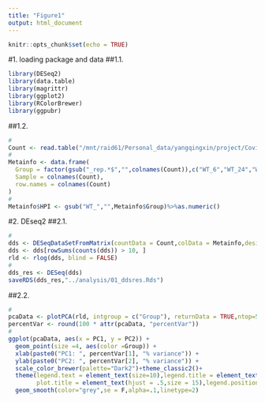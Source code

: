 ```yaml
---
title: "Figure1"
output: html_document
---
```


```r
knitr::opts_chunk$set(echo = TRUE)
```

#1. loading package and data
##1.1. 
```r
library(DESeq2)
library(data.table)
library(magrittr)
library(ggplot2)
library(RColorBrewer)
library(ggpubr)
```
##1.2. 
```r
#
Count <- read.table("/mnt/raid61/Personal_data/yangqingxin/project/Covid19_wei_thesis_wang_NSP1/script/00_GitHub/data/01_RawCount.txt")
#
Metainfo <- data.frame(
  Group = factor(gsub("_rep.*$","",colnames(Count)),c("WT_6","WT_24","WT_48","WT_72")),
  Sample = colnames(Count),
  row.names = colnames(Count)
)
#
Metainfo$HPI <- gsub("WT_","",Metainfo$Group)%>%as.numeric()
```

#2. DEseq2
##2.1. 
```r
#
dds <- DESeqDataSetFromMatrix(countData = Count,colData = Metainfo,design= ~ Group)
dds <- dds[rowSums(counts(dds)) > 10, ]
rld <- rlog(dds, blind = FALSE)
#
dds_res <- DESeq(dds)
saveRDS(dds_res,"../analysis/01_ddsres.Rds")
```
##2.2. 
```r
#
pcaData <- plotPCA(rld, intgroup = c("Group"), returnData = TRUE,ntop=500)
percentVar <- round(100 * attr(pcaData, "percentVar"))
#
ggplot(pcaData, aes(x = PC1, y = PC2)) +
  geom_point(size =4, aes(color =Group)) +
  xlab(paste0("PC1: ", percentVar[1], "% variance")) +
  ylab(paste0("PC2: ", percentVar[2], "% variance")) +
  scale_color_brewer(palette="Dark2")+theme_classic2()+
  theme(legend.text = element_text(size=10),legend.title = element_text(size=10),
        plot.title = element_text(hjust = .5,size = 15),legend.position = "top")+
  geom_smooth(color="grey",se = F,alpha=.1,linetype=2)
```


